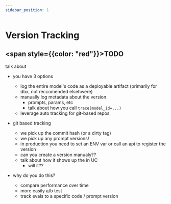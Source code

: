 ```yaml
---
sidebar_position: 1
---
```


# Version Tracking


## <span style={{color: "red"}}>TODO</span>

talk about 

- you have 3 options 
     - log the entire model's code as a deployable artifact (primarily for dbx, not reccomended elsehwere)
     - manually log metadata about the version 
        - prompts, params, etc
        - talk about how you call `trace(model_id=...)`
     - leverage auto tracking for git-based repos 

- git based tracking 
    - we pick up the commit hash (or a dirty tag)
    - we pick up any prompt versions!
    - in production you need to set an ENV var or call an api to register the version 
    - can you create a version manualy??
    - talk about how it shows up the in UC 
        - will it??

- why do you do this?
    - compare performance over time 
    - more easily a/b test 
    - track evals to a specific code / prompt version 